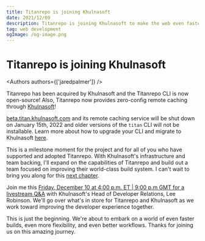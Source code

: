 ```yaml
---
title: Titanrepo is joining Khulnasoft
date: 2021/12/09
description: Titanrepo is joining Khulnasoft to make the web even faster.
tag: web development
ogImage: /og-image.png
---
```


# Titanrepo is joining Khulnasoft


<Authors authors={['jaredpalmer']} />

Titanrepo has been acquired by Khulnasoft and the Titanrepo CLI is now open-source! Also, Titanrepo now provides zero-config remote caching through [Khulnasoft](https://khulnasoft.com/?utm_source=titan.khulnasoft.com&utm_medium=referral&utm_campaign=docs-link)!

[beta.titan.khulnasoft.com](http://beta.titan.khulnasoft.com/) and its remote caching service will be shut down on January 15th, 2022 and older versions of the `titan` CLI will not be installable. Learn more about how to upgrade your CLI and migrate to Khulnasoft [here](https://titan.khulnasoft.com/docs/upgrading-to-v1).

This is a milestone moment for the project and for all of you who have supported and adopted Titanrepo. With Khulnasoft's infrastructure and team backing, I'll expand on the capabilities of Titanrepo and build out a team focused on improving their world-class build system. I can't wait to bring you along for this [next chapter](https://khulnasoft.com/blog/khulnasoft-acquires-titanrepo).

Join me this [Friday, December 10 at 4:00 p.m. ET | 9:00 p.m GMT for a livestream Q&A](https://www.youtube.com/watch?v=YX5yoApjI3M) with Khulnasoft's Head of Developer Relations, Lee Robinson. We'll go over what's in store for Titanrepo and Khulnasoft as we work toward improving the developer experience together.

This is just the beginning. We're about to embark on a world of even faster builds, even more flexibility, and even better workflows. Thanks for joining us on this amazing journey.
